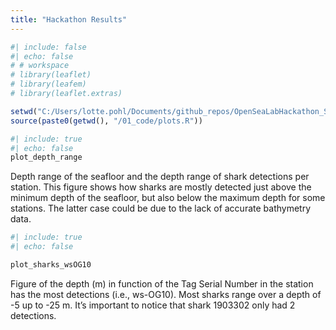 ---
title: "Hackathon Results"
---

```{r}
#| include: false
#| echo: false
# # workspace
# library(leaflet)
# library(leafem)
# library(leaflet.extras)

setwd("C:/Users/lotte.pohl/Documents/github_repos/OpenSeaLabHackathon_SmoothSharks")
source(paste0(getwd(), "/01_code/plots.R"))

```


```{r}
#| include: true
#| echo: false
plot_depth_range
```

Depth range of the seafloor and the depth range of shark detections per station. This figure shows how sharks are mostly detected just above the minimum depth of the seafloor, but also below the maximum depth for some stations. The latter case could be due to the lack of accurate bathymetry data. 


```{r}
#| include: true
#| echo: false

plot_sharks_wsOG10
```

Figure of the depth (m) in function of the Tag Serial Number in the station has the most detections (i.e., ws-OG10). Most sharks range over a depth of -5 up to -25 m. It’s important to notice that shark 1903302 only had 2 detections.

